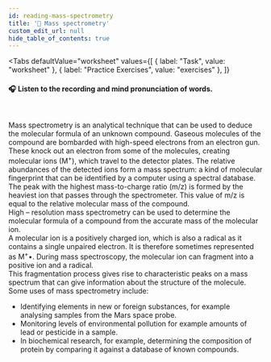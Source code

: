 ```yaml
---
id: reading-mass-spectrometry
title: '📝 Mass spectrometry'
custom_edit_url: null
hide_table_of_contents: true
---
```



<Tabs
  defaultValue="worksheet"
  values={[
    { label: "Task", value: "worksheet" },
    { label: "Practice Exercises", value: "exercises" },
  ]}
>

<TabItem value="worksheet">

#### 🎧️ Listen to the recording and mind pronunciation of words.

<ReactPlayer
  url='/media/514.d9e21093.mp3'
  width='100ww'
  height='40px'
  controls={true}
/>

<br />

Mass spectrometry is an analytical technique that can be used to deduce the molecular formula of an unknown compound. Gaseous molecules of the compound are bombarded with high-speed electrons from an electron gun. These knock out an electron from some of the molecules, creating molecular ions (M<sup>+</sup>), which travel to the detector plates.
The relative abundances of the detected ions form a mass spectrum: a kind of molecular fingerprint that can be identified by a computer using a spectral database. The peak with the highest mass-to-charge ratio (m/z) is formed by the heaviest ion that passes through the spectrometer. This value of m/z is equal to the relative molecular mass of the compound.  
High – resolution mass spectrometry can be used to determine the molecular formula of a compound from the accurate mass of the molecular ion.  
A molecular ion is a positively charged ion, which is also a radical as it contains a single unpaired electron. It is therefore sometimes represented as M<sup>+</sup>•. During mass spectroscopy, the molecular ion can fragment into a positive ion and a radical.  
This fragmentation process gives rise to characteristic peaks on a mass spectrum that can give information about the structure of the molecule.  
Some uses of mass spectrometry include:

- Identifying elements in new or foreign substances, for example analysing samples from the Mars space probe.
- Monitoring levels of environmental pollution for example amounts of lead or pesticide in a sample.
- In biochemical research, for example, determining the composition of protein by comparing it against a database of known compounds.

<Frame src="https://learningapps.org/watch?v=pb8yrzq8n21" height="920px" />
</TabItem>

<TabItem value="exercises">
  <Frame src="https://learningapps.org/watch?v=pmm8pq52521" height="680px" />
</TabItem>

</Tabs>

